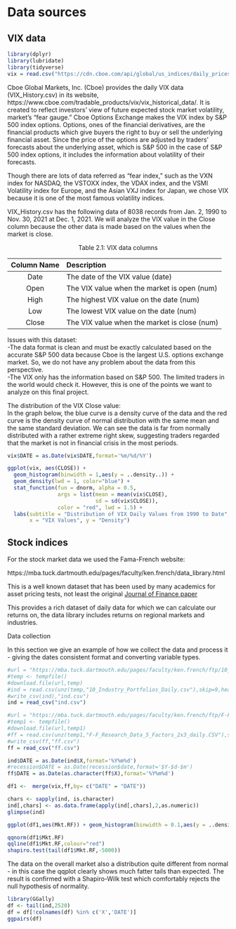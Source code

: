 # Data sources

## VIX data
```r
library(dplyr)
library(lubridate)
library(tidyverse)
vix = read.csv("https://cdn.cboe.com/api/global/us_indices/daily_prices/VIX_History.csv")
```

Cboe Global Markets, Inc. (Cboe) provides the daily VIX data (VIX_History.csv) in its website, https://www.cboe.com/tradable_products/vix/vix_historical_data/. It is created to reflect investors’ view of future expected stock market volatility, market’s “fear gauge.” Cboe Options Exchange makes the VIX index by S&P 500 index options. Options, ones of the financial derivatives, are the financial products which give buyers the right to buy or sell the underlying financial asset. Since the price of the options are adjusted by traders' forecasts about the underlying asset, which is S&P 500 in the case of S&P 500 index options, it includes the information about volatility of their forecasts.

Though there are lots of data referred as "fear index," such as the VXN index for NASDAQ, the VSTOXX index, the VDAX index, and the VSMI Volatility index for Europe, and the Asian VXJ index for Japan, we chose VIX because it is one of the most famous volatility indices.

VIX_History.csv has the following data of 8038 records from Jan. 2, 1990 to Nov. 30, 2021 at Dec. 1, 2021. We will analyze the VIX value in the Close column because the other data is made based on the values when the market is close.

<div style="text-align: center;">
Table 2.1: VIX data columns
</div>
|Column Name |Description|
|:----:|:-------|
|Date   |The date of the VIX value (date)|
|Open   |The VIX value when the market is open (num)|
|High   |The highest VIX value on the date    (num)|
|Low    |The lowest VIX value on the date     (num)|
|Close  |The VIX value when the market is close (num)|

Issues with this dataset: \
-The data format is clean and must be exactly calculated based on the accurate S&P 500 data because Cboe is the largest U.S. options exchange market. So, we do not have any problem about the data from this perspective. \
-The VIX only has the information based on S&P 500. The limited traders in the world would check it. However, this is one of the points we want to analyze on this final project.

The distribution of the VIX Close value: \
In the graph below, the blue curve is a density curve of the data and the red curve is the density curve of normal distribution with the same mean and the same standard deviation. We can see the data is far from normally distributed with a rather extreme right skew, suggesting traders regarded that the market is not in financial crisis in the most periods.

```r
vix$DATE = as.Date(vix$DATE,format='%m/%d/%Y')

ggplot(vix, aes(CLOSE)) +
  geom_histogram(binwidth = 1,aes(y = ..density..)) +
  geom_density(lwd = 1, color="blue") +
  stat_function(fun = dnorm, alpha = 0.5,
                args = list(mean = mean(vix$CLOSE),
                            sd = sd(vix$CLOSE)),
                color = "red", lwd = 1.5) +
  labs(subtitle = "Distribution of VIX Daily Values from 1990 to Date",
       x = "VIX Values", y = "Density")

```


## Stock indices 
For the stock market data we used the Fama-French website:

https://mba.tuck.dartmouth.edu/pages/faculty/ken.french/data_library.html 

This is a well known dataset that has been used by many academics for asset pricing tests, not least the original [Journal of Finance paper](https://onlinelibrary.wiley.com/doi/10.1111/j.1540-6261.1992.tb04398.x) 

This provides a rich dataset of daily data for which we can calculate our returns on, the data library includes returns on regional markets and industries.

Data collection

In this section we give an example of how we collect the data and process it - giving the dates consistent format and converting variable types.

```r


#url = "https://mba.tuck.dartmouth.edu/pages/faculty/ken.french/ftp/10_Industry_Portfolios_daily_CSV.zip"
#temp <- tempfile()
#download.file(url,temp)
#ind = read.csv(unz(temp,"10_Industry_Portfolios_Daily.csv"),skip=9,header=TRUE)
#write_csv(ind),"ind.csv")
ind = read_csv("ind.csv")

#url = "https://mba.tuck.dartmouth.edu/pages/faculty/ken.french/ftp/F-F_Research_Data_5_Factors_2x3_daily_CS#V.zip"
#temp1 <- tempfile()
#download.file(url,temp1)
#ff = read.csv(unz(temp1,"F-F_Research_Data_5_Factors_2x3_daily.CSV"),skip=3,header=TRUE)
#write_csv(ff,"ff.csv")
ff = read_csv("ff.csv")

ind$DATE = as.Date(ind$X,format='%Y%m%d')
#recession$DATE = as.Date(recession$date,format='$Y-$d-$m')
ff$DATE = as.Date(as.character(ff$X),format='%Y%m%d')

df1 <-  merge(vix,ff,by= c("DATE" = "DATE"))

chars <- sapply(ind, is.character)
ind[,chars] <- as.data.frame(apply(ind[,chars],2,as.numeric))
glimpse(ind)

```





```r
ggplot(df1,aes(Mkt.RF)) + geom_histogram(binwidth = 0.1,aes(y = ..density..)) +  geom_density(lwd = 1.5,color="blue") + stat_function(fun = dnorm, args = list(mean = mean(df1$Mkt.RF),sd = sd(df1$Mkt.RF)),color = "red", lwd = 1.5)

qqnorm(df1$Mkt.RF)
qqline(df1$Mkt.RF,colour="red")
shapiro.test(tail(df1$Mkt.RF,-5000))
```

The data on the overall market also a distribution quite different from normal - in this case the qqplot clearly shows much fatter tails than expected. The result is confirmed with a Shapiro-Wilk test which comfortably rejects the null hypothesis of normality. 

```r
library(GGally)
df <- tail(ind,2520)
df = df[!colnames(df) %in% c('X','DATE')]
ggpairs(df)
```


